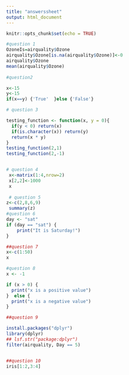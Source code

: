 ---
title: "answerssheet"
output: html_document
---

```{r setup, include=FALSE}
knitr::opts_chunk$set(echo = TRUE)
```

```{r}
#question 1
OzoneIs=airquality$Ozone
airquality$Ozone[is.na(airquality$Ozone)]<-0
airquality$Ozone
mean(airquality$Ozone)
 
#question2

x<-15
y<-15
if(x==y) {'True'  }else {'False'}

# question 3

testing_function <- function(x, y = 0){
  if(y < 0) return(x)
  if(is.character(x)) return(y) 
  return(x * y)
}
testing_function(2,1)  
testing_function(2,-1)  


# question 4
 x<-matrix(1:4,nrow=2)
 x[2,2]<-1000 
 x
 
 # question 5
z<-c(2,8,6,9)
 summary(z)
#question 6
day <- "sat"
if (day == "sat") {
    print("It is Saturday!")
}

##question 7
x<-c(1:50)
x

#question 8
x <- -1

if (x > 0) {
  print("x is a positive value")
}  else {
  print("x is a negative value")
}

##question 9

install.packages("dplyr")
library(dplyr)
## lsf.str("package:dplyr")
filter(airquality, Day == 5)


##question 10
iris[1:2,3:4]


```


